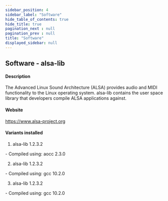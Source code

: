 ```yaml
---
sidebar_position: 4
sidebar_label: "Software"
hide_table_of_contents: true
hide_title: true
pagination_next : null
pagination_prev : null
title: "Software"
displayed_sidebar: null
---
```


## Software - alsa-lib


#### Description
The Advanced Linux Sound Architecture (ALSA) provides audio and MIDI functionality to the Linux operating system. alsa-lib contains the user space library that developers compile ALSA applications against.

#### Website
https://www.alsa-project.org

#### Variants installed
1. alsa-lib 1.2.3.2
<div class="ul-circle">
    - Compiled using: aocc 2.3.0
</div>

2. alsa-lib 1.2.3.2
<div class="ul-circle">
    - Compiled using: gcc 10.2.0
</div>

3. alsa-lib 1.2.3.2
<div class="ul-circle">
    - Compiled using: gcc 10.2.0
</div>

